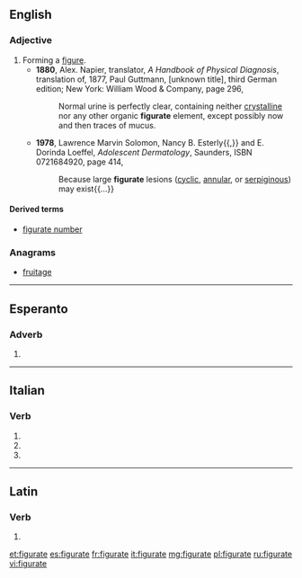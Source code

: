 ==English==

===Adjective===
{{en-adj|-}}

# Forming a [[figure]].
#* '''1880''', Alex. Napier, translator, ''A Handbook of Physical Diagnosis'', translation of, 1877, Paul Guttmann, [unknown title], third German edition; New York: William Wood & Company, page 296,
#*: Normal urine is perfectly clear, containing neither [[crystalline]] nor any other organic '''figurate''' element, except possibly now and then traces of mucus.
#* '''1978''', Lawrence Marvin Solomon, Nancy B. Esterly{{,}} and E. Dorinda Loeffel, ''Adolescent Dermatology'', Saunders, ISBN 0721684920, page 414,
#*: Because large '''figurate''' lesions ([[cyclic]], [[annular]], or [[serpiginous]]) may exist{{...}}

====Derived terms====
* [[figurate number]]

===Anagrams===
* [[fruitage#English|fruitage]]

----

==Esperanto==

===Adverb===
{{head|eo|participle}}

# {{eo-form of|figur|ate}}

----

==Italian==

===Verb===
{{head|it|verb form|cat2=past participle forms}}

# {{conjugation of|figurare||2|p|pres|ind|lang=it}}
# {{conjugation of|figurare||2|p|imp|lang=it}}
# {{feminine plural of|figurato|lang=it}}

----

==Latin==

===Verb===
{{la-verb-form|figūrāte}}

# {{conjugation of|figūrō||2|p|pres|act|imp|lang=la}}

[[et:figurate]]
[[es:figurate]]
[[fr:figurate]]
[[it:figurate]]
[[mg:figurate]]
[[pl:figurate]]
[[ru:figurate]]
[[vi:figurate]]